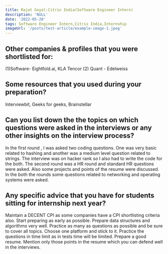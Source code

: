 ```yaml
---
title: Rajat Goyal:Citrix India(Software Engineer Intern)
description: 'NULL' 
date: '2022-05-20'
tags: Software Engineer Intern,Citrix India,Internship
imageUrl: '/posts/test-article/example-image-1.jpeg'
---
```


## Other companies & profiles that you were shortlisted for:
(1)Software- Eightfold.ai,  KLA Tencor (2) Quant - Edelweiss

## Some resources that you used during your preparation?
Interviewbit, Geeks for geeks, Brainstellar 

## Can you list down the the topics on which questions were asked in the interviews or any other insights on the interview process?
In the first round , I was asked two coding questions. One was very basic related to hashing and another was a medium level question related to strings. The interview was on hacker rank so I also had to write the code for the both. The second round was a HR round and standard HR questions were asked. Also some projects and points of the resume were discussed. In the both the rounds some questions related to networking and operating systems were asked. 
## Any specific advice that you have for students sitting for internship next year?
Maintain a DECENT CPI as some companies have a CPI shortlisting criteria also. Start preparing as early as possible.  Prepare data structures and algorithms very well. Practice as many as questions as possible and be sure to cover all topics. Choose one platform and stick to it. Practice the questions in time limit as in tests time will be limited. Prepare a good resume. Mention only those points in the resume which you can defend well in the interviews.

